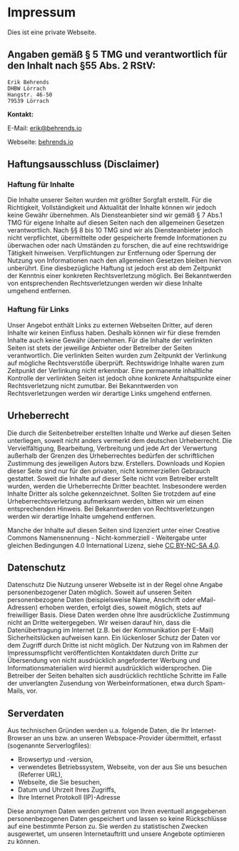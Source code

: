 # Impressum

Dies ist eine private Webseite.

## Angaben gemäß § 5 TMG und verantwortlich für den Inhalt nach §55 Abs. 2 RStV:

```
Erik Behrends
DHBW Lörrach
Hangstr. 46-50
79539 Lörrach
```

**Kontakt:**

E-Mail: erik@behrends.io

Webseite: [behrends.io](https://www.behrends.io)

## Haftungsausschluss (Disclaimer)

### Haftung für Inhalte

Die Inhalte unserer Seiten wurden mit größter Sorgfalt erstellt.
Für die Richtigkeit, Vollständigkeit und Aktualität der Inhalte
können wir jedoch keine Gewähr übernehmen. Als Diensteanbieter
sind wir gemäß § 7 Abs.1 TMG für eigene Inhalte auf diesen
Seiten nach den allgemeinen Gesetzen verantwortlich. Nach §§ 8
bis 10 TMG sind wir als Diensteanbieter jedoch nicht
verpflichtet, übermittelte oder gespeicherte fremde
Informationen zu überwachen oder nach Umständen zu forschen, die
auf eine rechtswidrige Tätigkeit hinweisen. Verpflichtungen zur
Entfernung oder Sperrung der Nutzung von Informationen nach den
allgemeinen Gesetzen bleiben hiervon unberührt. Eine
diesbezügliche Haftung ist jedoch erst ab dem Zeitpunkt der
Kenntnis einer konkreten Rechtsverletzung möglich. Bei
Bekanntwerden von entsprechenden Rechtsverletzungen werden wir
diese Inhalte umgehend entfernen.

### Haftung für Links
    
Unser Angebot enthält Links zu externen Webseiten Dritter, auf
deren Inhalte wir keinen Einfluss haben. Deshalb können wir für
diese fremden Inhalte auch keine Gewähr übernehmen. Für die
Inhalte der verlinkten Seiten ist stets der jeweilige Anbieter
oder Betreiber der Seiten verantwortlich. Die verlinkten Seiten
wurden zum Zeitpunkt der Verlinkung auf mögliche Rechtsverstöße
überprüft. Rechtswidrige Inhalte waren zum Zeitpunkt der
Verlinkung nicht erkennbar. Eine permanente inhaltliche
Kontrolle der verlinkten Seiten ist jedoch ohne konkrete
Anhaltspunkte einer Rechtsverletzung nicht zumutbar. Bei
Bekanntwerden von Rechtsverletzungen werden wir derartige Links
umgehend entfernen.


## Urheberrecht
    
Die durch die Seitenbetreiber erstellten Inhalte und Werke auf
diesen Seiten unterliegen, soweit nicht anders vermerkt dem 
deutschen Urheberrecht. Die Vervielfältigung, Bearbeitung, 
Verbreitung und jede Art der Verwertung außerhalb der Grenzen des 
Urheberrechtes bedürfen der schriftlichen Zustimmung des jeweiligen 
Autors bzw. Erstellers. Downloads und Kopien dieser Seite sind nur 
für den privaten, nicht kommerziellen Gebrauch gestattet. Soweit die 
Inhalte auf dieser Seite nicht vom Betreiber erstellt wurden, werden die
Urheberrechte Dritter beachtet. Insbesondere werden Inhalte
Dritter als solche gekennzeichnet. Sollten Sie trotzdem auf eine
Urheberrechtsverletzung aufmerksam werden, bitten wir um einen
entsprechenden Hinweis. Bei Bekanntwerden von Rechtsverletzungen
werden wir derartige Inhalte umgehend entfernen.

Manche der Inhalte auf diesen Seiten sind lizenziert unter einer 
Creative Commons Namensnennung - Nicht-kommerziell - Weitergabe 
unter gleichen Bedingungen 4.0 International Lizenz, siehe 
[CC BY-NC-SA 4.0](https://creativecommons.org/licenses/by-nc-sa/4.0/).
    

## Datenschutz
    
Datenschutz Die Nutzung unserer Webseite ist in der Regel ohne
Angabe personenbezogener Daten möglich. Soweit auf unseren
Seiten personenbezogene Daten (beispielsweise Name, Anschrift
oder eMail-Adressen) erhoben werden, erfolgt dies, soweit
möglich, stets auf freiwilliger Basis. Diese Daten werden ohne
Ihre ausdrückliche Zustimmung nicht an Dritte weitergegeben. Wir
weisen darauf hin, dass die Datenübertragung im Internet (z.B.
bei der Kommunikation per E-Mail) Sicherheitslücken aufweisen
kann. Ein lückenloser Schutz der Daten vor dem Zugriff durch
Dritte ist nicht möglich. Der Nutzung von im Rahmen der
Impressumspflicht veröffentlichten Kontaktdaten durch Dritte zur
Übersendung von nicht ausdrücklich angeforderter Werbung und
Informationsmaterialien wird hiermit ausdrücklich widersprochen.
Die Betreiber der Seiten behalten sich ausdrücklich rechtliche
Schritte im Falle der unverlangten Zusendung von
Werbeinformationen, etwa durch Spam-Mails, vor.

## Serverdaten

Aus technischen Gründen werden u.a. folgende Daten, die Ihr
Internet-Browser an uns bzw. an unseren Webspace-Provider
übermittelt, erfasst (sogenannte Serverlogfiles):
      
- Browsertyp und -version,
- verwendetes Betriebssystem, Webseite, von der aus Sie uns besuchen (Referrer URL),
- Webseite, die Sie besuchen,
- Datum und Uhrzeit Ihres Zugriffs,
- Ihre Internet Protokoll (IP)-Adresse
              
Diese anonymen Daten werden getrennt von Ihren eventuell
angegebenen personenbezogenen Daten gespeichert und lassen so
keine Rückschlüsse auf eine bestimmte Person zu. Sie werden zu
statistischen Zwecken ausgewertet, um unseren Internetauftritt
und unsere Angebote optimieren zu können.
